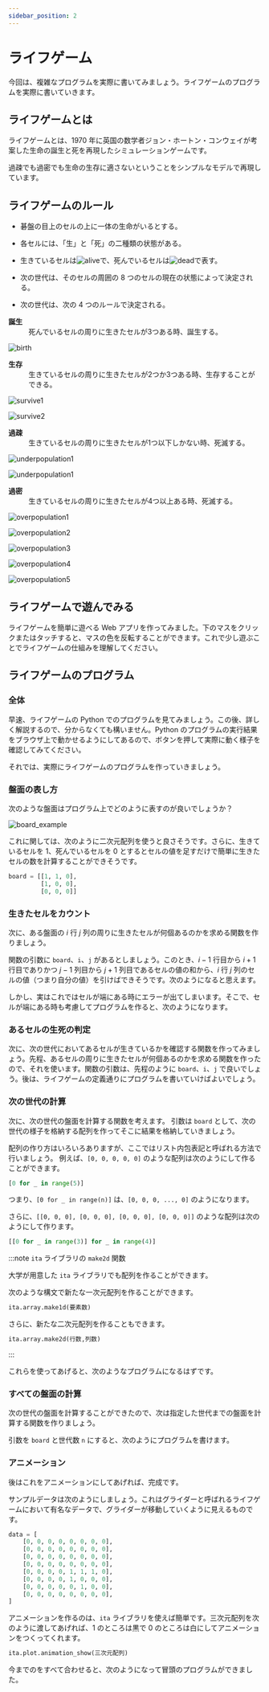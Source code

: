 ```yaml
---
sidebar_position: 2
---
```



# ライフゲーム

今回は、複雑なプログラムを実際に書いてみましょう。ライフゲームのプログラムを実際に書いていきます。

## ライフゲームとは

ライフゲームとは、1970 年に英国の数学者ジョン・ホートン・コンウェイが考案した生命の誕生と死を再現したシミュレーションゲームです。

過疎でも過密でも生命の生存に適さないということをシンプルなモデルで再現しています。

## ライフゲームのルール

- 碁盤の目上のセルの上に一体の生命がいるとする。

- 各セルには、「生」と「死」の二種類の状態がある。

- 生きているセルは![alive](./alive.drawio.svg)で、死んでいるセルは![dead](./dead.drawio.svg)で表す。

- 次の世代は、そのセルの周囲の 8 つのセルの現在の状態によって決定される。

- 次の世代は、次の 4 つのルールで決定される。

<dl>
  <dt>
    <strong>誕生</strong>
  </dt>
  <dd>死んでいるセルの周りに生きたセルが3つある時、誕生する。</dd>
</dl>

![birth](./birth.drawio.svg)

<dl>
  <dt>
    <strong>生存</strong>
  </dt>
  <dd>
    生きているセルの周りに生きたセルが2つか3つある時、生存することができる。
  </dd>
</dl>

![survive1](./survive1.drawio.svg)

![survive2](./survive2.drawio.svg)

<dl>
  <dt>
    <strong>過疎</strong>
  </dt>
  <dd>生きているセルの周りに生きたセルが1つ以下しかない時、死滅する。</dd>
</dl>

![underpopulation1](./underpopulation1.drawio.svg)

![underpopulation1](./underpopulation2.drawio.svg)

<dl>
  <dt>
    <strong>過密</strong>
  </dt>
  <dd>生きているセルの周りに生きたセルが4つ以上ある時、死滅する。</dd>
</dl>

![overpopulation1](./overpopulation1.drawio.svg)

![overpopulation2](./overpopulation2.drawio.svg)

![overpopulation3](./overpopulation3.drawio.svg)

![overpopulation4](./overpopulation4.drawio.svg)

![overpopulation5](./overpopulation5.drawio.svg)

## ライフゲームで遊んでみる

ライフゲームを簡単に遊べる Web アプリを作ってみました。下のマスをクリックまたはタッチすると、マスの色を反転することができます。これで少し遊ぶことでライフゲームの仕組みを理解してください。

<LifeGame />

## ライフゲームのプログラム

### 全体

早速、ライフゲームの Python でのプログラムを見てみましょう。この後、詳しく解説するので、分からなくても構いません。Python のプログラムの実行結果をブラウザ上で動かせるようにしてあるので、<PlayArrowIcon/>ボタンを押して実際に動く様子を確認してみてください。

<ViewSource path="/life-game/life_game.ipynb" />

それでは、実際にライフゲームのプログラムを作っていきましょう。

### 盤面の表し方

次のような盤面はプログラム上でどのように表すのが良いでしょうか？

![board_example](./board_example.drawio.svg)

これに関しては、次のように二次元配列を使うと良さそうです。さらに、生きているセルを 1、死んでいるセルを 0 とするとセルの値を足すだけで簡単に生きたセルの数を計算することができそうです。

```python
board = [[1, 1, 0],
         [1, 0, 0],
         [0, 0, 0]]
```

### 生きたセルをカウント

次に、ある盤面の $i$ 行 $j$ 列の周りに生きたセルが何個あるのかを求める関数を作りましょう。

関数の引数に `board`、`i`、`j` があるとしましょう。このとき、$i-1$ 行目から $i+1$ 行目でありかつ $j-1$ 列目から $j+1$ 列目であるセルの値の和から、$i$ 行 $j$ 列のセルの値（つまり自分の値）を引けばできそうです。次のようになると思えます。

<ViewSource path="/life-game/count_neighbors_draft.ipynb" />

しかし、実はこれではセルが端にある時にエラーが出てしまいます。そこで、セルが端にある時も考慮してプログラムを作ると、次のようになります。

<ViewSource path="/life-game/count_neighbors.ipynb" />

### あるセルの生死の判定

次に、次の世代においてあるセルが生きているかを確認する関数を作ってみましょう。先程、あるセルの周りに生きたセルが何個あるのかを求める関数を作ったので、それを使います。関数の引数は、先程のように `board`、`i`、`j` で良いでしょう。後は、ライフゲームの定義通りにプログラムを書いていけばよいでしょう。

<ViewSource path="/life-game/is_alive.ipynb" />

### 次の世代の計算

次に、次の世代の盤面を計算する関数を考えます。
引数は `board` として、次の世代の様子を格納する配列を作ってそこに結果を格納していきましょう。

配列の作り方はいろいろありますが、ここではリスト内包表記と呼ばれる方法で行いましょう。
例えば、`[0, 0, 0, 0, 0]` のような配列は次のようにして作ることができます。

```python
[0 for _ in range(5)]
```

つまり、`[0 for _ in range(n)]` は、`[0, 0, 0, ..., 0]` のようになります。

さらに、`[[0, 0, 0], [0, 0, 0], [0, 0, 0], [0, 0, 0]]` のような配列は次のようにして作ります。

```python
[[0 for _ in range(3)] for _ in range(4)]
```

:::note `ita` ライブラリの `make2d` 関数

大学が用意した `ita` ライブラリでも配列を作ることができます。

次のような構文で新たな一次元配列を作ることができます。

```python
ita.array.make1d(要素数)
```

さらに、新たな二次元配列を作ることもできます。

```python
ita.array.make2d(行数,列数)
```

:::

これらを使ってあげると、次のようなプログラムになるはずです。

<ViewSource path="/life-game/next_generation.ipynb" />

### すべての盤面の計算

次の世代の盤面を計算することができたので、次は指定した世代までの盤面を計算する関数を作りましょう。

引数を `board` と世代数 `n` にすると、次のようにプログラムを書けます。

<ViewSource path="/life-game/life_game_func.ipynb" />

### アニメーション

後はこれをアニメーションにしてあげれば、完成です。

サンプルデータは次のようにしましょう。これはグライダーと呼ばれるライフゲームにおいて有名なデータで、グライダーが移動していくように見えるものです。

```python
data = [
    [0, 0, 0, 0, 0, 0, 0, 0],
    [0, 0, 0, 0, 0, 0, 0, 0],
    [0, 0, 0, 0, 0, 0, 0, 0],
    [0, 0, 0, 0, 0, 0, 0, 0],
    [0, 0, 0, 0, 1, 1, 1, 0],
    [0, 0, 0, 0, 1, 0, 0, 0],
    [0, 0, 0, 0, 0, 1, 0, 0],
    [0, 0, 0, 0, 0, 0, 0, 0],
]
```

アニメーションを作るのは、`ita` ライブラリを使えば簡単です。三次元配列を次のように渡してあげれば、1 のところは黒で 0 のところは白にしてアニメーションをつくってくれます。

```python
ita.plot.animation_show(三次元配列)
```

今までのをすべて合わせると、次のようになって冒頭のプログラムができました。

<ViewSource path="/life-game/life_game.ipynb" />
